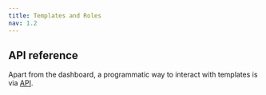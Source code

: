 ```yaml
---
title: Templates and Roles
nav: 1.2
---
```


<Content alias="templatesAndRoles" />

## API reference

Apart from the dashboard, a programmatic way to interact with templates is via [API](/docs/server-side/v2/foundation/templates-and-roles#api-reference).
